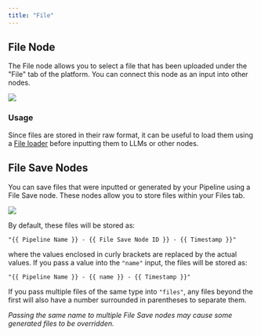 ```yaml
---
title: "File"
---
```


## File Node

The File node allows you to select a file that has been uploaded under the "File" tab of the platform. You can connect this node as an input into other nodes.

![](/images/9.webp)

### Usage

Since files are stored in their raw format, it can be useful to load them using a [File loader](/vectorshift/platform/pipelines/data-loaders) before inputting them to LLMs or other nodes.

## File Save Nodes

You can save files that were inputted or generated by your Pipeline using a File Save node. These nodes allow you to store files within your Files tab.

![](/images/10.webp)

By default, these files will be stored as:

`"{{ Pipeline Name }} - {{ File Save Node ID }} - {{ Timestamp }}"`

where the values enclosed in curly brackets are replaced by the actual values. If you pass a value into the `"name"` input, the files will be stored as:

`"{{ Pipeline Name }} - {{ name }} - {{ Timestamp }}"`

If you pass multiple files of the same type into `"files"`, any files beyond the first will also have a number surrounded in parentheses to separate them.

_Passing the same name to multiple File Save nodes may cause some generated files to be overridden._